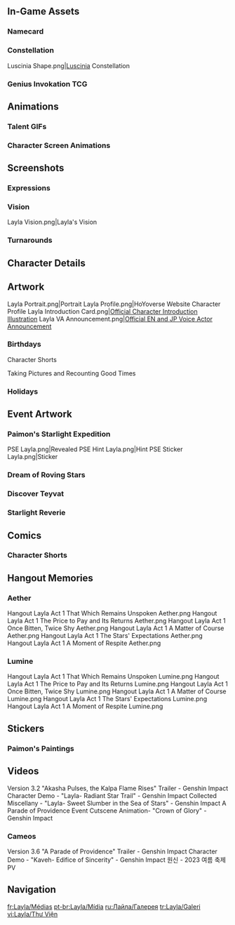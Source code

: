 {{CharacterTabs}}
{{TOC Limit}}
==In-Game Assets==
{{Assets}}

===Namecard===
{{Assets/Namecard|Daydream|Layla}}

===Constellation===
<gallery>Luscinia Shape.png|[[Luscinia]] Constellation</gallery>

===Genius Invokation TCG===
{{Main|Genius Invokation TCG}}
{{Genius Invokation TCG Cards by Featured Gallery}}

==Animations==
===Talent GIFs===
{{Talent Previews by Character|Layla}}

===Character Screen Animations===
{{Preview/CharacterAnimations}}

==Screenshots==
===Expressions===
{{Character Expression|Layla|Default|Disappointed|Pensive}}

===Vision===
<gallery>Layla Vision.png|Layla's Vision</gallery>

===Turnarounds===
{{Turnarounds}}

==Character Details==
{{Files by Character Gallery|character=Layla|Character Details}}

==Artwork==
<!-- Hide unused sections. Try to keep images in chronological order, based on release date. May reformat gallery once images flood, and then make subheadings and group images. -->
<gallery>
Layla Portrait.png|Portrait
Layla Profile.png|HoYoverse Website Character Profile
Layla Introduction Card.png|[https://twitter.com/GenshinImpact/status/1574340536139665409 Official Character Introduction Illustration]
Layla VA Announcement.png|[https://twitter.com/GenshinImpact/status/1590947435299229697 Official EN and JP Voice Actor Announcement]
</gallery>

===Birthdays===
{{Files by Character Gallery|Layla Birthday Artwork|character = Layla|not1=Character Shorts|not2=Taking Pictures and Recounting Good Times Images}}

;Character Shorts
{{Files by Character Gallery|Layla Birthday Artwork|character = Layla|not1=Character Birthday Artwork|not2=Taking Pictures and Recounting Good Times Images}}

;Taking Pictures and Recounting Good Times
{{Main|Taking Pictures and Recounting Good Times/Layla}}
{{Files by Character Gallery|Layla Birthday Artwork|character = Layla|not1=Character Shorts|not2=Character Birthday Artwork}}

===Holidays===
{{Files by Character Gallery|Holiday Artwork}}
<!--
===Promotions===
{{Files by Character Gallery|Promotional Artwork}}

===Social Media===
{{Files by Character Gallery|Social Media Celebration}}

===Miscellaneous===
{{Files by Character Gallery|Miscellaneous Artwork}}
-->

==Event Artwork==
===Paimon's Starlight Expedition===
{{Main|Paimon's Starlight Expedition}}
<gallery>
PSE Layla.png|Revealed
PSE Hint Layla.png|Hint
PSE Sticker Layla.png|Sticker
</gallery>

===Dream of Roving Stars===
{{Main|Dream of Roving Stars}}
{{Files by Character Gallery|Dream of Roving Stars Images}}

===Discover Teyvat===
{{Main|Discover Teyvat}}
{{Files by Character Gallery|Discover Teyvat Images}}

===Starlight Reverie===
{{Main|Starlight Reverie}}
{{Files by Character Gallery|Starlight Reverie Images}}

==Comics==
<!--
===Genshin Impact Preview Manga===
<gallery>

</gallery>
===4-Panel Comics===
<gallery>

</gallery>
-->
===Character Shorts===
{{Files by Character Gallery|Character Shorts|character = Layla|not1=Layla Birthday Artwork}}

==Hangout Memories==
{{Main|Ever Silent Stars}}
===Aether===
<gallery>
Hangout Layla Act 1 That Which Remains Unspoken Aether.png
Hangout Layla Act 1 The Price to Pay and Its Returns Aether.png
Hangout Layla Act 1 Once Bitten, Twice Shy Aether.png
Hangout Layla Act 1 A Matter of Course Aether.png
Hangout Layla Act 1 The Stars' Expectations Aether.png
Hangout Layla Act 1 A Moment of Respite Aether.png
</gallery>
===Lumine===
<gallery>
Hangout Layla Act 1 That Which Remains Unspoken Lumine.png
Hangout Layla Act 1 The Price to Pay and Its Returns Lumine.png
Hangout Layla Act 1 Once Bitten, Twice Shy Lumine.png
Hangout Layla Act 1 A Matter of Course Lumine.png
Hangout Layla Act 1 The Stars' Expectations Lumine.png
Hangout Layla Act 1 A Moment of Respite Lumine.png
</gallery>

==Stickers==
===Paimon's Paintings===
{{Paimon's Paintings Images|Layla|nochar=1|nopplink=1}}

==Videos==
<!--Keep videos in chronological order.-->
<gallery>
Version 3.2 "Akasha Pulses, the Kalpa Flame Rises" Trailer - Genshin Impact
Character Demo - "Layla- Radiant Star Trail" - Genshin Impact
Collected Miscellany - "Layla- Sweet Slumber in the Sea of Stars" - Genshin Impact
A Parade of Providence Event Cutscene Animation- "Crown of Glory" - Genshin Impact
</gallery>

===Cameos===
<gallery>
Version 3.6 "A Parade of Providence" Trailer - Genshin Impact
Character Demo - "Kaveh- Edifice of Sincerity" - Genshin Impact
원신 - 2023 여름 축제 PV 
</gallery>
<!--
==References==
{{Reflist}}
-->

==Navigation==
{{Character Navbox|Gallery}}

[[fr:Layla/Médias]]
[[pt-br:Layla/Mídia]]
[[ru:Лайла/Галерея]]
[[tr:Layla/Galeri]]
[[vi:Layla/Thư Viện]]